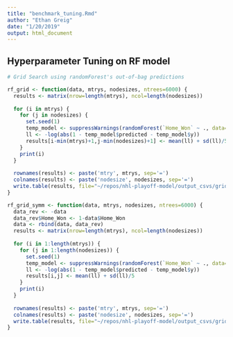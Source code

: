 ```yaml
---
title: "benchmark_tuning.Rmd"
author: "Ethan Greig"
date: "1/20/2019"
output: html_document
---
```


## Hyperparameter Tuning on RF model
```r
# Grid Search using randomForest's out-of-bag predictions 

rf_grid <- function(data, mtrys, nodesizes, ntrees=6000) {
  results <- matrix(nrow=length(mtrys), ncol=length(nodesizes))
  
  for (i in mtrys) {
    for (j in nodesizes) {
      set.seed(1)
      temp_model <- suppressWarnings(randomForest(`Home_Won` ~ ., data=data, ntree=ntrees, mtry=i, nodesize=j))
      ll <- -log(abs(1 - temp_model$predicted - temp_model$y))
      results[i-min(mtrys)+1,j-min(nodesizes)+1] <- mean(ll) + sd(ll)/500
    }
    print(i)
  }
  
  rownames(results) <- paste('mtry', mtrys, sep='=')
  colnames(results) <- paste('nodesize', nodesizes, sep='=')
  write.table(results, file="~/repos/nhl-playoff-model/output_csvs/grid_search_random_forest_temp.csv", sep=',', col.names=NA)
}

rf_grid_symm <- function(data, mtrys, nodesizes, ntrees=6000) {
  data_rev <- -data
  data_rev$Home_Won <- 1-data$Home_Won
  data <- rbind(data, data_rev)
  results <- matrix(nrow=length(mtrys), ncol=length(nodesizes))
  
  for (i in 1:length(mtrys)) {
    for (j in 1:length(nodesizes)) {
      set.seed(1)
      temp_model <- suppressWarnings(randomForest(`Home_Won` ~ ., data=data, ntree=ntrees, mtry=mtrys[i], nodesize=nodesizes[j]))
      ll <- -log(abs(1 - temp_model$predicted - temp_model$y))
      results[i,j] <- mean(ll) + sd(ll)/5
    }
    print(i)
  }
  
  rownames(results) <- paste('mtry', mtrys, sep='=')
  colnames(results) <- paste('nodesize', nodesizes, sep='=')
  write.table(results, file="~/repos/nhl-playoff-model/output_csvs/grid_search_random_forest_temp_symm.csv", sep=',', col.names=NA)
}
```